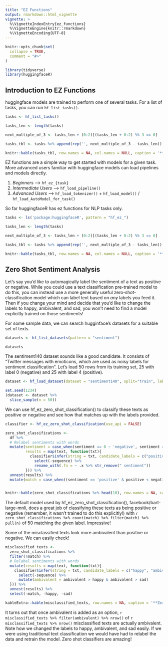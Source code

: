 ```yaml
---
title: "EZ Functions"
output: rmarkdown::html_vignette
vignette: >
  %\VignetteIndexEntry{ez_functions}
  %\VignetteEngine{knitr::rmarkdown}
  %\VignetteEncoding{UTF-8}
---
```


```r
knitr::opts_chunk$set(
  collapse = TRUE,
  comment = "#>"
)
```

```r
library(tidyverse)
library(huggingfaceR)
```

## Introduction to EZ Functions

huggingface models are trained to perform one of several tasks. For a list of tasks, you can run `hf_list_tasks()`.

```r

tasks <- hf_list_tasks()

tasks_len <- length(tasks)

next_multiple_of_3 <- tasks_len + (0:2)[(tasks_len + 0:2) %% 3 == 0]

tasks_tbl <- tasks %>% append(rep('', next_multiple_of_3 - tasks_len)) %>%  matrix(ncol = 3, byrow = TRUE) %>% as.data.frame()

knitr::kable(tasks_tbl, row.names = NA, col.names = NULL, caption = '**Huggingface Tasks**')
```

EZ functions are a simple way to get started with models for a given task. More advanced users familiar with huggingface models can load pipelines and models directly.

1.  *Beginners* --> `hf_ez_{task}`
2.  *Intermediate Users* --> `hf_load_pipeline()`
3.  *Advanced Users* --> `hf_load_tokenizer()` + `hf_load_model()` / `hf_load_AutoModel_for_task()`

So far huggingfaceR has ez functions for NLP tasks only.

```r

tasks <- ls('package:huggingfaceR', pattern = "hf_ez_")

tasks_len <- length(tasks)

next_multiple_of_3 <- tasks_len + (0:2)[(tasks_len + 0:2) %% 3 == 0]

tasks_tbl <- tasks %>% append(rep('', next_multiple_of_3 - tasks_len)) %>%  matrix(ncol = 3, byrow = TRUE) %>% as.data.frame()

knitr::kable(tasks_tbl, row.names = NA, col.names = NULL, caption = '**Implemented EZ Functions**')
```

## Zero Shot Sentiment Analysis

Let's say you'd like to automagically label the sentiment of a text as positive or negative. While you could use a text classification pre-trained model to do this, you can instead use a more generally useful zero-shot-classification model which can label text based on *any* labels you feed it. Then if you change your mind and decide that you'd like to change the labels to happy, ambivalent, and sad, you won't need to find a model explicitly trained on those sentiments!

For some sample data, we can search hugginface's datasets for a suitable set of texts.

```r

datasets <- hf_list_datasets(pattern = "sentiment")

datasets
```

The sentiment140 dataset sounds like a good candidate. It consists of "Twitter messages with emoticons, which are used as noisy labels for sentiment classification". Let's load 50 rows from its training set, 25 with label 0 (negative) and 25 with label 4 (positive).

```r
dataset <- hf_load_dataset(dataset = "sentiment140", split="train", label_conversion = NULL)

set.seed(1234)
(dataset <- dataset %>%
  slice_sample(n = 50))
```

We can use hf_ez_zero_shot_classification() to classify these texts as positive or negative and see how that matches up with the labels provided.

```r

classifier <- hf_ez_zero_shot_classification(use_api = FALSE)

zero_shot_classifications <- 
  df %>%
  # Relabel sentiments with words
  mutate(sentiment = case_when(sentiment == 0 ~ 'negative', sentiment == 4 ~ 'positive'),
         results = map(text, function(txt){
           classifier$infer(string = txt, candidate_labels = c("positive sentiment", "negative sentiment")) %>% 
             select(-sequence) %>% 
             rename_with(.fn = ~ .x %>% str_remove(" sentiment"))
         })) %>% 
  unnest(results) %>%
  mutate(match = case_when((sentiment == 'positive' & positive < negative) | (sentiment == 'negative' & negative < positive) ~ FALSE, TRUE ~ TRUE))


knitr::kable(zero_shot_classifications %>% head(10), row.names = NA, caption = '**Zero Shot Classifications**', digits = 2)
```

The default model used by hf_ez_zero_shot_classification(), facebook/bart-large-mnli, does a great job of classifying these texts as being positive or negative (remember, it wasn't trained to do this explicitly!) with `r zero_shot_classifications %>% count(match) %>% filter(match) %>% pull(n)` of 50 matching the given label. Impressive!

Some of the misclassified texts look more ambivalent than positive or negative. We can easily check!

```r

misclassified_texts <- 
  zero_shot_classifications %>%
  filter(!match) %>%
  # Relabel sentiments with words
  mutate(results = map(text, function(txt){
    classifier$infer(string = txt, candidate_labels = c("happy", "ambivalent", "sad")) %>% 
      select(-sequence) %>% 
      mutate(ambivalent = ambivalent > happy & ambivalent > sad)
  })) %>% 
  unnest(results) %>%
  select(-match, -happy, -sad)

kableExtra::kable(misclassified_texts, row.names = NA, caption = '**Zero Shot Misclassifications**', digits = 2)
```
It turns out that once ambivalent is added as an option, `r misclassified_texts %>% filter(ambivalent) %>% nrow()` of `r misclassified_texts %>% nrow()` misclassified texts are actually ambivalent. Note how we changed the labels to happy, ambivalent, and sad easily. If we were using traditional text classification we would have had to relabel the data and retrain the model. Zero shot classifiers are amazing!
